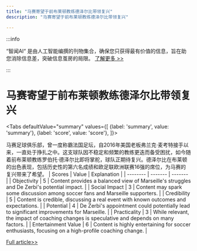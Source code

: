 ```yaml
---
title: "马赛寄望于前布莱顿教练德泽尔比带领复兴"
description: "马赛寄望于前布莱顿教练德泽尔比带领复兴"

---
```



:::info

“智闻AI“ 是由人工智能编撰的刊物集合，确保您只获得最有价值的信息，旨在助您消除信息差，突破信息茧房的局限。  [了解更多 >>](/)

:::

# 马赛寄望于前布莱顿教练德泽尔比带领复兴


<Tabs
	defaultValue="summary"
	values={[
	{label: 'summary', value: 'summary'},
	{label: 'score', value: 'score'},
]}>
<TabItem value="summary">


马赛足球俱乐部，曾一度称霸法国足坛，自2016年美国老板弗兰克·麦考特接手以来，一直处于挣扎之中。这支球队因不稳定和频繁的教练更迭而备受困扰，如今随着前布莱顿教练罗伯托·德泽尔比即将掌舵，球队正期待复兴。德泽尔比在布莱顿的出色表现，包括历史性的第六名成绩和欧足联欧洲联赛16强的席位，为马赛的复兴带来了希望。
</TabItem>
<TabItem value="score">
	| Scores     | Value   | Explanation |
	| -------- | ------- | ------- |
	| Objectivity  | 5    | Content provides a balanced view of Marseille's struggles and De Zerbi's potential impact.    |
	| Social Impact | 3     | Content may spark some discussion among soccer fans and Marseille supporters.    |
	| Credibility    | 5    | Content is credible, discussing a real event with known outcomes and expectations.    |
	| Potential    | 4    | De Zerbi's appointment could potentially lead to significant improvements for Marseille.    |
	| Practicality    | 3    | While relevant, the impact of coaching changes is speculative and depends on many factors.    |
	| Entertainment Value    | 6    | Content is highly entertaining for soccer enthusiasts, focusing on a high-profile coaching change.    |
</TabItem>
</Tabs>

[Full article>>](https://apnews.com/article/roberto-de-zerbi-marseille-france-coach-a32964af57d1af0172161577ed50a44c)
